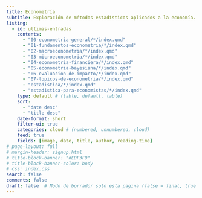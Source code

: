 ```yaml
---
title: Econometría
subtitle: Exploración de métodos estadísticos aplicados a la economía. Aquí encontrarás desde teoría econométrica hasta ejercicios prácticos, modelos de predicción, análisis de series de tiempo y aplicaciones en datos reales usando R, Gretl, Stata y otros.
listing:
  - id: ultimas-entradas
    contents: 
      - "00-econometria-general/*/index.qmd"
      - "01-fundamentos-econometria/*/index.qmd"
      - "02-macroeconometria/*/index.qmd"
      - "03-microeconometria/*/index.qmd"
      - "04-econometria-financiera/*/index.qmd"
      - "05-econometria-bayesiana/*/index.qmd"
      - "06-evaluacion-de-impacto/*/index.qmd"
      - "07-topicos-de-econometria/*/index.qmd"
      - "estadistica/*/index.qmd"
      - "estadistica-para-economistas/*/index.qmd"
    type: default # (table, default, table)
    sort: 
      - "date desc"
      - "title desc"
    date-format: short
    filter-ui: true
    categories: cloud # (numbered, unnumbered, cloud)
    feed: true
    fields: [image, date, title, author, reading-time]
# page-layout: full
# margin-header: signup.html
# title-block-banner: "#EDF3F9"
# title-block-banner-color: body
# css: index.css
search: false
comments: false
draft: false  # Modo de borrador solo esta pagina (false = final, true = borrador)
---
```



